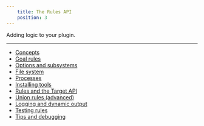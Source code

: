 ```yaml
---
    title: The Rules API
    position: 3
---
```


Adding logic to your plugin.

---

- [Concepts](./concepts.mdx)
- [Goal rules](./goal-rules.mdx)
- [Options and subsystems](./options-and-subsystems.mdx)
- [File system](./file-system.mdx)
- [Processes](./processes.mdx)
- [Installing tools](./installing-tools.mdx)
- [Rules and the Target API](./rules-and-the-target-api.mdx)
- [Union rules (advanced)](./union-rules-(advanced).mdx)
- [Logging and dynamic output](./logging-and-dynamic-output.mdx)
- [Testing rules](./testing-plugins.mdx)
- [Tips and debugging](./tips-and-debugging.mdx)









